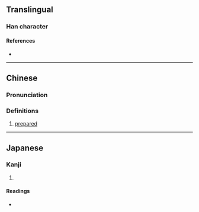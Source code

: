 {{also|備}}
{{character info/new}}
==Translingual==

===Han character===
{{Han char|rn=9|rad=人|as=11|sn=13|four=|canj=OTPB|ids=⿰亻𤰈 <small>(TK)</small>,⿰亻⿱艹⿹勹用 <small>(GJ)</small>}}

====References====
* {{Han ref|kx=0115.180|dkj=01046|dj=0246.060|hdz=10208.050|uh=50C3|ud=20675}}

----

==Chinese==
{{zh-forms}}

===Pronunciation===
{{zh-pron
|m=bèi
}}

===Definitions===
{{zh-hanzi}}

# [[prepared]]

----

==Japanese==

===Kanji===
{{ja-kanji|grade=|rs=人11}}

# {{defn|lang=ja|sort=人11}}

====Readings====
* {{ja-readings|on=[[び]] (bi)|kun=[[そなえる]] (sonaeru), [[そなわる]] (sonawaru)}}